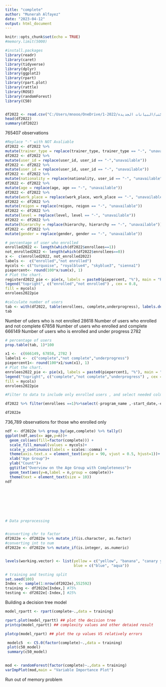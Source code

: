 ---
title: "complete"
author: "Munerah Alfayez"
date: "2023-04-12"
output: html_document
---

```{r}
knitr::opts_chunk$set(echo = TRUE)
#memory.limit(5000)
```

```{r}
#install.packages
library(readr)
library(caret)
library(tidyverse)
library(dplyr)
library(ggplot2)
library(rpart)
library(rpart.plot)
library(rattle)
library(ROSE)
library(randomForest)
library(C50)



```

```{r}
df2022 <- read.csv("C:/Users/mnooo/OneDrive/سطح المكتب/البيانات الجديدة/2022-1 - Copy.csv",sep = ",",fileEncoding = "UTF-8")
head(df2022)
summary(df2022)
```

765407  observations

```{r}
#Replace "-" with NOT Avaliable
df2022 <- df2022 %>%
mutate(trainer_type = replace(trainer_type, trainer_type == "-", "unavailable"))
df2022 <- df2022 %>%
mutate(user_id = replace(user_id, user_id == "-","unavailable"))
df2022 <- df2022 %>%
mutate(user_id = replace(user_id, user_id == "-", "unavailable"))
df2022 <- df2022 %>%
mutate(nationality = replace(nationality, user_id == "-", "unavailable"))
df2022 <- df2022 %>%
mutate(age = replace(age, age == "-", "unavailable"))
df2022 <- df2022 %>%
mutate(work_place = replace(work_place, work_place == "-", "unavailable"))
df2022 <- df2022 %>%
mutate(reigon = replace(reigon, reigon == "-", "unavailable"))
df2022 <- df2022 %>%
mutate(level = replace(level, level == "-", "unavailable"))
df2022 <- df2022 %>%
mutate(hierarchy = replace(hierarchy, hierarchy == "-", "unavailable"))
df2022 <- df2022 %>%
mutate(gender = replace(gender, gender == "-", "unavailable"))


```


```{r}
# percentage of user who enrolled
enrolled2022 <- length(which(df2022$enrollees==1))
not_enrolled2022 <- length(which(df2022$enrollees==0))
x <-  c(enrolled2022, not_enrolled2022)
labels <-  c("enrolled","not enrolled")
mycols <- c("turquoise", "royalblue4", "skyblue3", "sienna1")
piepercent<- round(100*x/sum(x), 1)
# Plot the chart.
registerd2022_pie <- pie(x, labels = paste0(piepercent, "%"), main = "Registered Users ",col = mycols )
legend("topright", c("enrolled","not enrolled") , cex = 0.8,
fill = mycols)
enrolees2022pie
```

```{r}
#calculate number of users
tab <- with(df2022, table(enrollees, complete,underprogress), labels.default())
tab


```
Number of uders who is not enrolled  28618
Number of users who enrolled and not complete 67858
Number of users who enrolled and complete 666149
Number of users who is enrolled and under progress 2782 


```{r}
# percentage of users
prop.table(tab, 1)*100

```

```{r}

x1 <-  c(666149, 67858, 2782 )
labels1 <-  c("complete","not complete","underprogress")
piepercent1<- round(100*x1/sum(x1), 1)
# Plot the chart.
enrolees2022_pie <- pie(x1, labels = paste0(piepercent1, "%"), main = "Enrolled Users ", col = mycols )
legend("topright", c("complete","not complete","underprogress") , cex = 0.8,
fill = mycols)
enrolees2022pie

```

```{r}
#Filter to data to include only enrolled users , and select needed colmns

df2022 %>% filter(enrollees ==1)%>%select(-program_name ,-start_date,-end_date,-program._execution._date,-user_id,-level, -registered , -enrollees , -underprogress , -notcomplete , -work_place) -> df2022e

df2022e 
```
736,789 observations for those who enrolled only 
```{r}
ndf <- df2022e %>% group_by(age,complete) %>% tally()
ggplot(ndf,aes(x= age,y=n))+
  geom_col(aes(fill=factor(complete))) + 
  scale_fill_manual(values = mycols)+
  scale_y_continuous(labels = scales::comma) +
  theme(axis.text.x = element_text(angle = 90, vjust = 0.5, hjust=1))+
  xlab("Age Group")+
  ylab("Count")+
  ggtitle("Overview on the Age Group with Completeness")+
  geom_text(aes(y=n,label = n,group = complete))+
  theme(text = element_text(size = 10))
ndf









```

```{r}
# Data preprocessing


#converting chr to factor
df2022e <- df2022e %>% mutate_if(is.character, as.factor)
#converting int to num
df2022e <- df2022e %>% mutate_if(is.integer, as.numeric)



```
```{r}
levels(working.vector) <- list(yellow = c("yellow", "banana", "canary yellow"), 
                               blue = c("blue", "aqua"))

```

```{r}
# training and testing split
set.seed(100)
Index <- sample(1:nrow(df2022e),552592)
training <- df2022e[Index,] #75%
testing <- df2022e[-Index,] #25%


```
Building a decision tree model


```{r}
model_rpartt <- rpart(complete~.,data = training)

rpart.plot(model_rpartt) ## plot the decision tree
printcp(model_rpartt) ## complexity values and other detaied result

plotcp(model_rpart) ## plot the cp values VS relatively errors
```

```{r}

 modelc5  <- C5.0(factor(complete)~.,data = training)
 plot(c50_model)
 summary(c50_model)
 

```

```{r}
mod <- randomForest(factor(complete)~.,data = training)
varImpPlot(mod,main = "Variable Importance Plot")

```
Run out of memory problem
